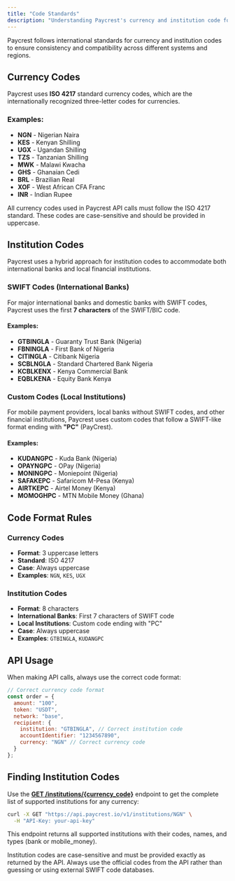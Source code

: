 ```yaml
---
title: "Code Standards"
description: "Understanding Paycrest's currency and institution code formats"
---
```


Paycrest follows international standards for currency and institution codes to ensure consistency and compatibility across different systems and regions.

## Currency Codes

Paycrest uses **ISO 4217** standard currency codes, which are the internationally recognized three-letter codes for currencies.

### Examples:
- **NGN** - Nigerian Naira
- **KES** - Kenyan Shilling  
- **UGX** - Ugandan Shilling
- **TZS** - Tanzanian Shilling
- **MWK** - Malawi Kwacha
- **GHS** - Ghanaian Cedi
- **BRL** - Brazilian Real
- **XOF** - West African CFA Franc
- **INR** - Indian Rupee

<Note>
  All currency codes used in Paycrest API calls must follow the ISO 4217 standard. These codes are case-sensitive and should be provided in uppercase.
</Note>

## Institution Codes

Paycrest uses a hybrid approach for institution codes to accommodate both international banks and local financial institutions.

### SWIFT Codes (International Banks)

For major international banks and domestic banks with SWIFT codes, Paycrest uses the first **7 characters** of the SWIFT/BIC code.

#### Examples:
- **GTBINGLA** - Guaranty Trust Bank (Nigeria)
- **FBNINGLA** - First Bank of Nigeria
- **CITINGLA** - Citibank Nigeria
- **SCBLNGLA** - Standard Chartered Bank Nigeria
- **KCBLKENX** - Kenya Commercial Bank
- **EQBLKENA** - Equity Bank Kenya

### Custom Codes (Local Institutions)

For mobile payment providers, local banks without SWIFT codes, and other financial institutions, Paycrest uses custom codes that follow a SWIFT-like format ending with **"PC"** (PayCrest).

#### Examples:
- **KUDANGPC** - Kuda Bank (Nigeria)
- **OPAYNGPC** - OPay (Nigeria)
- **MONINGPC** - Moniepoint (Nigeria)
- **SAFAKEPC** - Safaricom M-Pesa (Kenya)
- **AIRTKEPC** - Airtel Money (Kenya)
- **MOMOGHPC** - MTN Mobile Money (Ghana)

## Code Format Rules

### Currency Codes
- **Format**: 3 uppercase letters
- **Standard**: ISO 4217
- **Case**: Always uppercase
- **Examples**: `NGN`, `KES`, `UGX`

### Institution Codes
- **Format**: 8 characters
- **International Banks**: First 7 characters of SWIFT code
- **Local Institutions**: Custom code ending with "PC"
- **Case**: Always uppercase
- **Examples**: `GTBINGLA`, `KUDANGPC`

## API Usage

When making API calls, always use the correct code format:

```javascript
// Correct currency code format
const order = {
  amount: "100",
  token: "USDT",
  network: "base",
  recipient: {
    institution: "GTBINGLA", // Correct institution code
    accountIdentifier: "1234567890",
    currency: "NGN" // Correct currency code
  }
};
```

## Finding Institution Codes

Use the **[GET /institutions/{currency_code}](/api-reference/general/list-supported-institutions-for-a-currency)** endpoint to get the complete list of supported institutions for any currency:

```bash
curl -X GET "https://api.paycrest.io/v1/institutions/NGN" \
  -H "API-Key: your-api-key"
```

This endpoint returns all supported institutions with their codes, names, and types (bank or mobile_money).

<Note>
  Institution codes are case-sensitive and must be provided exactly as returned by the API. Always use the official codes from the API rather than guessing or using external SWIFT code databases.
</Note> 